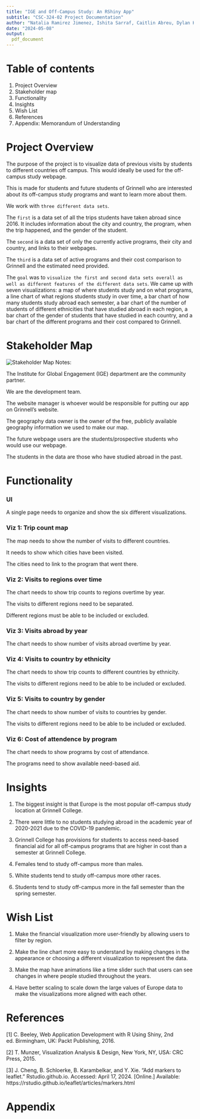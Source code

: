 ---
title: "IGE and Off-Campus Study: An RShiny App"
subtitle: "CSC-324-02 Project Documentation"
author: "Natalia Ramirez Jimenez, Ishita Sarraf, Caitlin Abreu, Dylan Hong, and Lucas Holler"
date: "2024-05-08"
output:
  pdf_document
---

\newpage

# Table of contents

1. Project Overview \newline
2. Stakeholder map \newline
3. Functionality \newline
4. Insights \newline
5. Wish List \newline
6. References \newline 
7. Appendix: Memorandum of Understanding

\newpage

# Project Overview

The purpose of the project is to visualize data of previous visits by students to different countries off campus. This would ideally be used for the off-campus study webpage.

This is made for students and future students of Grinnell who are interested about its off-campus study programs and want to learn more about them.

We work with `three different data sets`.

The `first` is a data set of all the trips students have taken abroad since 2016. It includes information about the city and country, the program, when the trip happened, and the gender of the student.

The `second` is a data set of only the currently active programs, their city and country, and links to their webpages.

The `third` is a data set of active programs and their cost comparison to Grinnell and the estimated need provided.

The `goal` was to `visualize the first and second data sets overall as well as different features of the different data sets`. \newline
We came up with seven visualizations: a map of where students study and on what programs, a line chart of what regions students study in over time, a bar chart of how many students study abroad each semester, a bar chart of the number of students of different ethnicities that have studied abroad in each region, a bar chart of the gender of students that have studied in each country, and a bar chart of the different programs and their cost compared to Grinnell.

\newpage

# Stakeholder Map

![Stakeholder Map](StakeholderMap.jpg)
\newline
Notes:

The Institute for Global Engagement (IGE) department are the community partner.

We are the development team.

The website manager is whoever would be responsible for putting our app on Grinnell's website.

The geography data owner is the owner of the free, publicly available geography information we used to make our map.

The future webpage users are the students/prospective students who would use our webpage.

The students in the data are those who have studied abroad in the past.

\newpage

# Functionality

### UI

A single page needs to organize and show the six different visualizations.

### Viz 1: Trip count map

The map needs to show the number of visits to different countries.

It needs to show which cities have been visited.

The cities need to link to the program that went there.

### Viz 2: Visits to regions over time

The chart needs to show trip counts to regions overtime by year.

The visits to different regions need to be separated.

Different regions must be able to be included or excluded.

### Viz 3: Visits abroad by year

The chart needs to show number of visits abroad overtime by year.

### Viz 4: Visits to country by ethnicity

The chart needs to show trip counts to different countries by ethnicity.

The visits to different regions need to be able to be included or excluded.

### Viz 5: Visits to country by gender

The chart needs to show number of visits to countries by gender.

The visits to different regions need to be able to be included or excluded.

### Viz 6: Cost of attendence by program

The chart needs to show programs by cost of attendance.

The programs need to show available need-based aid.

# Insights 

1. The biggest insight is that Europe is the most popular off-campus study location at Grinnell College. 

2. There were little to no students studying abroad in the academic year of 2020-2021 due to the COVID-19 pandemic. 

3. Grinnell College has provisions for students to access need-based financial aid for all off-campus programs that are higher in cost than a semester at Grinnell College. 

4. Females tend to study off-campus more than males. 

5. White students tend to study off-campus more other races.  

6. Students tend to study off-campus more in the fall semester than the spring semester. 

# Wish List

1. Make the financial visualization more user-friendly by allowing users to filter by region. 

2. Make the line chart more easy to understand by making changes in the appearance or choosing a different visualization to represent the data. 

3. Make the map have animations like a time slider such that users can see changes in where people studied throughout the years. 

4. Have better scaling to scale down the large values of Europe data to make the visualizations more aligned with each other. 

\newpage

# References 

[1] C. Beeley, Web Application Development with R Using Shiny, 2nd ed. Birmingham, UK: Packt Publishing, 2016.

[2] T. Munzer, Visualization Analysis & Design, New York, NY, USA: CRC Press, 2015.

[3] J. Cheng, B. Schloerke, B. Karambelkar, and Y. Xie. "Add markers to leaflet." Rstudio.github.io. Accessed: April 17, 2024. [Online.] Available: https://rstudio.github.io/leaflet/articles/markers.html
 
\newpage

# Appendix 

